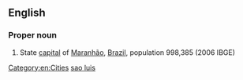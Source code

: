 {{also|São Luís}}
==English==

===Proper noun===
{{en-proper noun}}

# State [[capital]] of [[Maranhão]], [[Brazil]], population 998,385 (2006 IBGE)

[[Category:en:Cities]]
[[Category:English terms spelled with Ã|sao luis]]